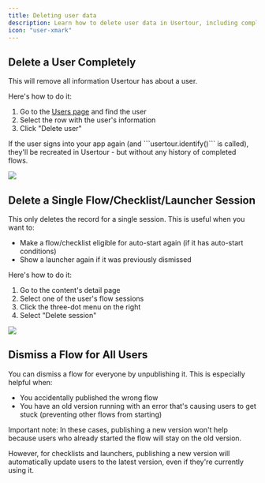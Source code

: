 ```yaml
---
title: Deleting user data
description: Learn how to delete user data in Usertour, including complete user deletion, resetting individual flow sessions, and dismissing flows for all users.
icon: "user-xmark"
---
```


## Delete a User Completely

This will remove all information Usertour has about a user.

Here's how to do it:
1. Go to the [Users page](https://app.usertour.io/env/1/users) and find the user 
2. Select the row with the user's information
3. Click "Delete user"

<Tip>
If the user signs into your app again (and ```usertour.identify()``` is called), they'll be recreated in Usertour - but without any history of completed flows.
</Tip>

![](https://r3.usertour.io/docs/how-to-guides/user-delete-3.png)

## Delete a Single Flow/Checklist/Launcher Session

This only deletes the record for a single session. This is useful when you want to:
- Make a flow/checklist eligible for auto-start again (if it has auto-start conditions)
- Show a launcher again if it was previously dismissed

Here's how to do it:
1. Go to the content's detail page
2. Select one of the user's flow sessions
3. Click the three-dot menu on the right
4. Select "Delete session"

![](https://r3.usertour.io/docs/how-to-guides/user-delete-2.png)

## Dismiss a Flow for All Users

You can dismiss a flow for everyone by unpublishing it. This is especially helpful when:
- You accidentally published the wrong flow
- You have an old version running with an error that's causing users to get stuck (preventing other flows from starting)

Important note: In these cases, publishing a new version won't help because users who already started the flow will stay on the old version.

However, for checklists and launchers, publishing a new version will automatically update users to the latest version, even if they're currently using it.
